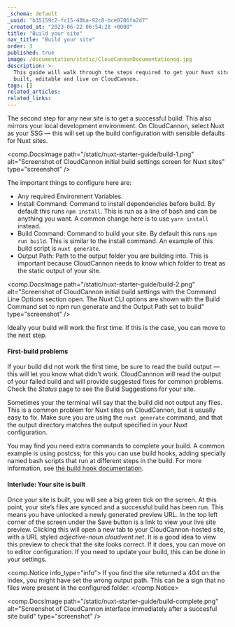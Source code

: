 ```yaml
---
_schema: default
_uuid: "b35159c2-fc15-40ba-92c8-bce0786fa2d7"
_created_at: "2023-06-22 06:54:28 +0000"
title: "Build your site"
nav_title: "Build your site"
order: 3
published: true
image: /documentation/static/CloudCannonDocumentationog.jpg
description: >-
  This guide will walk through the steps required to get your Nuxt site
  built, editable and live on CloudCannon.
tags: []
related_articles:
related_links:
---
```

The second step for any new site is to get a successful build. This also mirrors your local development environment. On CloudCannon, select Nuxt as your SSG — this will set up the build configuration with sensible defaults for Nuxt sites.

<comp.DocsImage path="/static/nuxt-starter-guide/build-1.png" alt="Screenshot of CloudCannon initial build settings screen for Nuxt sites" type="screenshot" />

The important things to configure here are:

* Any required Environment Variables.
* Install Command: Command to install dependencies before build. By default this runs `npm install`. This is run as a line of bash and can be anything you want. A common change here is to use `yarn install` instead.
* Build Command: Command to build your site. By default this runs `npm run build`. This is similar to the install command. An example of this build script is `nuxt generate`.
* Output Path: Path to the output folder you are building into. This is important because CloudCannon needs to know which folder to treat as the static output of your site.

<comp.DocsImage path="/static/nuxt-starter-guide/build-2.png" alt="Screenshot of CloudCannon initial build settings with the Command Line Options section open. The Nuxt CLI options are shown with the Build Command set to npm run generate and the Output Path set to build" type="screenshot" />

Ideally your build will work the first time. If this is the case, you can move to the next step.

#### First-build problems
If your build did not work the first time, be sure to read the build output — this will let you know what didn't work.
CloudCannnon will read the output of your failed build and will provide suggested fixes for common problems.
Check the *Status* page to see the Build Suggestions for your site.

Sometimes your the terminal will say that the build did not output any files. This is a common problem for Nuxt sites on CloudCannon, but is usually easy to fix.
Make sure you are using the `nuxt generate` command, and that the output directory matches the output specified in your Nuxt configuration.

You may find you need extra commands to complete your build. A common example is using postcss; for this you can use build hooks, adding specially named bash scripts that run at different steps in the build. For more information, see [the build hook documentation](/documentation/articles/extending-your-build-process-with-hooks/).


#### Interlude: Your site is built

Once your site is built, you will see a big green tick on the screen. At this point, your site’s files are synced and a successful build has been run. This means you have unlocked a newly generated preview URL. In the top left corner of the screen under the Save button is a link to view your live site preview.
Clicking this will open a new tab to your CloudCannon-hosted site, with a URL styled *adjective-noun.cloudvent.net*. It is a good idea to view this preview to check that the site looks correct. If it does, you can move on to editor configuration. If you need to update your build, this can be done in your settings.

<comp.Notice info_type="info">
  If you find the site returned a 404 on the index, you might have set the wrong output path. This can be a sign that no files were present in the configured folder.
</comp.Notice>

<comp.DocsImage path="/static/nuxt-starter-guide/build-complete.png" alt="Screenshot of CloudCannon interface immediately after a succesful site build" type="screenshot" />